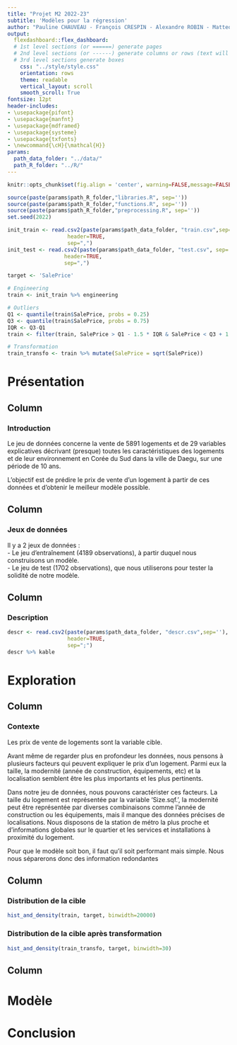```yaml
---
title: "Projet M2 2022-23"
subtitle: 'Modèles pour la régression'
author: "Pauline CHAUVEAU - François CRESPIN - Alexandre ROBIN - Matteo SAMMUT"
output: 
  flexdashboard::flex_dashboard:
  # 1st level sections (or ======) generate pages
  # 2nd level sections (or ------) generate columns or rows (text will not be displayed)
  # 3rd level sections generate boxes
    css: "../style/style.css"
    orientation: rows
    theme: readable
    vertical_layout: scroll
    smooth_scroll: True
fontsize: 12pt    
header-includes:
- \usepackage{pifont}
- \usepackage{manfnt}
- \usepackage{mdframed}
- \usepackage{systeme}
- \usepackage{txfonts}
- \newcommand{\cH}{\mathcal{H}}
params:
  path_data_folder: "../data/"
  path_R_folder: "../R/"
---
```


```r
knitr::opts_chunk$set(fig.align = 'center', warning=FALSE,message=FALSE)

source(paste(params$path_R_folder,"libraries.R", sep=''))
source(paste(params$path_R_folder,"functions.R", sep=''))
source(paste(params$path_R_folder,"preprocessing.R", sep=''))
set.seed(2022)

init_train <- read.csv2(paste(params$path_data_folder, "train.csv",sep=''),
                   header=TRUE, 
                   sep=",")
init_test <- read.csv2(paste(params$path_data_folder, "test.csv", sep=''), 
                  header=TRUE, 
                  sep=",")

target <- 'SalePrice'
```

```r
# Engineering
train <- init_train %>% engineering

# Outliers
Q1 <- quantile(train$SalePrice, probs = 0.25)
Q3 <- quantile(train$SalePrice, probs = 0.75)
IQR <- Q3-Q1
train <- filter(train, SalePrice > Q1 - 1.5 * IQR & SalePrice < Q3 + 1.5 * IQR)

# Transformation
train_transfo <- train %>% mutate(SalePrice = sqrt(SalePrice))
```



Présentation
============
Column 
------
### Introduction
Le jeu de données concerne la vente de 5891 logements et de 29 variables explicatives décrivant (presque) toutes les caractéristiques des logements et de leur environnement en Corée du Sud dans la ville de Daegu, sur une période de 10 ans.

L'objectif est de prédire le prix de vente d'un logement à partir de ces données et d'obtenir le meilleur modèle possible.

Column 
------
### Jeux de données
Il y a 2 jeux de données :  
- Le jeu d'entraînement (4189 observations), à partir duquel nous construisons un modèle.  
- Le jeu de test (1702 observations), que nous utiliserons pour tester la solidité de notre modèle.

Column
------
### Description
```r
descr <- read.csv2(paste(params$path_data_folder, "descr.csv",sep=''),
                   header=TRUE, 
                   sep=";")
descr %>% kable
```

Exploration
===========

Column
------
### Contexte
Les prix de vente de logements sont la variable cible.

Avant même de regarder plus en profondeur les données, nous pensons à plusieurs facteurs qui peuvent expliquer le prix d'un logement. Parmi eux la taille, la modernité (année de construction, équipements, etc) et la localisation semblent être les plus importants et les plus pertinents.

Dans notre jeu de données, nous pouvons caractérister ces facteurs. La taille du logement est représentée par la variable 'Size.sqf.', la modernité peut être représentée par diverses combinaisons comme l'année de construction ou les équipements, mais il manque des données précises de localisations. Nous disposons de la station de métro la plus proche et d'informations globales sur le quartier et les services et installations à proximité du logement.

Pour que le modèle soit bon, il faut qu'il soit performant mais simple. Nous nous séparerons donc des information redondantes 

Column
------
### Distribution de la cible
```r
hist_and_density(train, target, binwidth=20000)
```

### Distribution de la cible après transformation
```r
hist_and_density(train_transfo, target, binwidth=30)
```

Column
------
### 





Modèle
======

Conclusion
==========
